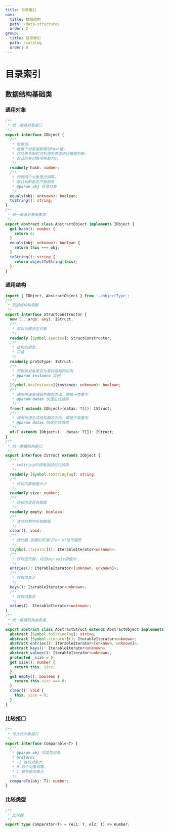 ```yaml
---
title: 目录索引
nav:
  title: 数据结构
  path: /data-structures
  order: 2
group:
  title: 目录索引
  path: /catalog
  order: 0
---
```


# 目录索引

## 数据结构基础类

### 通用对象

```typescript
/**
 * 统一继承对象接口
 */
export interface IObject {
  /**
   * 哈希值，
   * 给每个对象强制增加hash值，
   * 在哈希判断时可利用哈希值进行模糊判断，
   * 默认所有对象哈希都为0，
   */
  readonly hash: number;
  /**
   * 判断两个对象是否相等，
   * 默认判断是否严格相等
   * @param obj 任意对象
   */
  equals(obj: unknown): boolean;
  toString(): string;
}
/**
 * 统一继承对象抽象类
 */
export abstract class AbstractObject implements IObject {
  get hash(): number {
    return 0;
  }
  equals(obj: unknown): boolean {
    return this === obj;
  }
  toString(): string {
    return objectToString(this);
  }
}
```

### 通用结构

```typescript
import { IObject, AbstractObject } from './objectType';
/**
 * 数据结构构造器
 */
export interface StructConstructor {
  new (...args: any): IStruct;
  /**
   * 用以创建派生对象
   */
  readonly [Symbol.species]: StructConstructor;
  /**
   * 结构的原型，
   * 只读
   */
  readonly prototype: IStruct;
  /**
   * 判断某对象是否为某构造器的实例
   * @param instance 实例
   */
  [Symbol.hasInstance](instance: unknown): boolean;
  /**
   * 通用快速生成结构静态方法，需被子类重写
   * @param datas 快速生成结构
   */
  from<T extends IObject>(datas: T[]): IStruct;
  /**
   * 通用快速生成结构静态方法，需被子类重写
   * @param datas 快速生成结构
   */
  of<T extends IObject>(...datas: T[]): IStruct;
}
/**
 * 统一数据结构接口
 */
export interface IStruct extends IObject {
  /**
   * toString时调用返回对应结构
   */
  readonly [Symbol.toStringTag]: string;
  /**
   * 结构内数据量大小
   */
  readonly size: number;
  /**
   * 结构内是否有数据
   */
  readonly empty: boolean;
  /**
   * 清空结构内所有数据
   */
  clear(): void;
  /**
   * 迭代器 部署后可通过for of进行遍历
   */
  [Symbol.iterator](): IterableIterator<unknown>;
  /**
   * 获取迭代器，对应key-vale键值对
   */
  entries(): IterableIterator<[unknown, unknown]>;
  /**
   * 获取键集合
   */
  keys(): IterableIterator<unknown>;
  /**
   * 获取值集合
   */
  values(): IterableIterator<unknown>;
}
/**
 * 统一数据结构抽象类
 */
export abstract class AbstractStruct extends AbstractObject implements IStruct {
  abstract [Symbol.toStringTag]: string;
  abstract [Symbol.iterator](): IterableIterator<unknown>;
  abstract entries(): IterableIterator<[unknown, unknown]>;
  abstract keys(): IterableIterator<unknown>;
  abstract values(): IterableIterator<unknown>;
  protected _size = 0;
  get size(): number {
    return this._size;
  }
  get empty(): boolean {
    return this.size === 0;
  }
  clear(): void {
    this._size = 0;
  }
}
```

### 比较接口

```typescript
/**
 * 可比较对象接口
 */
export interface Comparable<T> {
  /**
   * @param obj 同类型对象
   * @returns
   * -1 当前对象大，
   * 0 两个对象相等，
   * 1 被判断对象大
   */
  compareTo(obj: T): number;
}
```

### 比较类型

```typescript
/**
 * 比较器
 */
export type Comparator<T> = (el1: T, el2: T) => number;
```
